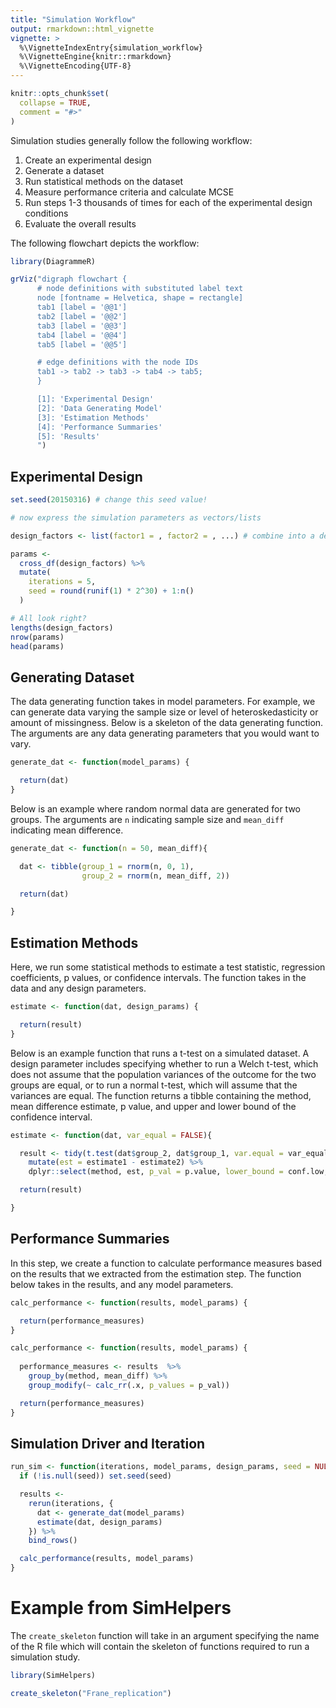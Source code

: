 ```yaml
---
title: "Simulation Workflow"
output: rmarkdown::html_vignette
vignette: >
  %\VignetteIndexEntry{simulation_workflow}
  %\VignetteEngine{knitr::rmarkdown}
  %\VignetteEncoding{UTF-8}
---
```


```r
knitr::opts_chunk$set(
  collapse = TRUE,
  comment = "#>"
)
```



Simulation studies generally follow the following workflow: 

1. Create an experimental design
2. Generate a dataset
3. Run statistical methods on the dataset
4. Measure performance criteria and calculate MCSE
5. Run steps 1-3 thousands of times for each of the experimental design conditions
6. Evaluate the overall results

The following flowchart depicts the workflow:

```r
library(DiagrammeR)

grViz("digraph flowchart {
      # node definitions with substituted label text
      node [fontname = Helvetica, shape = rectangle]        
      tab1 [label = '@@1']
      tab2 [label = '@@2']
      tab3 [label = '@@3']
      tab4 [label = '@@4']
      tab5 [label = '@@5']

      # edge definitions with the node IDs
      tab1 -> tab2 -> tab3 -> tab4 -> tab5;
      }

      [1]: 'Experimental Design'
      [2]: 'Data Generating Model'
      [3]: 'Estimation Methods'
      [4]: 'Performance Summaries'
      [5]: 'Results'
      ")
```

## Experimental Design

```r
set.seed(20150316) # change this seed value!

# now express the simulation parameters as vectors/lists

design_factors <- list(factor1 = , factor2 = , ...) # combine into a design set

params <-
  cross_df(design_factors) %>%
  mutate(
    iterations = 5,
    seed = round(runif(1) * 2^30) + 1:n()
  )

# All look right?
lengths(design_factors)
nrow(params)
head(params)

```


## Generating Dataset

The data generating function takes in model parameters. For example, we can generate data varying the sample size or level of heteroskedasticity or amount of missingness. Below is a skeleton of the data generating function. The arguments are any data generating parameters that you would want to vary. 

```r
generate_dat <- function(model_params) {

  return(dat)
}
```

Below is an example where random normal data are generated for two groups. The arguments are `n` indicating sample size and `mean_diff` indicating mean difference. 

```r
generate_dat <- function(n = 50, mean_diff){

  dat <- tibble(group_1 = rnorm(n, 0, 1),
                group_2 = rnorm(n, mean_diff, 2))

  return(dat)

}
```


## Estimation Methods

Here, we run some statistical methods to estimate a test statistic, regression coefficients, p values, or confidence intervals. The function takes in the data and any design parameters. 

```r
estimate <- function(dat, design_params) {

  return(result)
}
```

Below is an example function that runs a t-test on a simulated dataset. A design parameter includes specifying whether to run a Welch t-test, which does not assume that the population variances of the outcome for the two groups are equal, or to run a normal t-test, which will assume that the variances are equal. The function returns a tibble containing the method, mean difference estimate, p value, and upper and lower bound of the confidence interval. 

```r
estimate <- function(dat, var_equal = FALSE){

  result <- tidy(t.test(dat$group_2, dat$group_1, var.equal = var_equal)) %>%
    mutate(est = estimate1 - estimate2) %>%
    dplyr::select(method, est, p_val = p.value, lower_bound = conf.low, upper_bound = conf.high)

  return(result)

}

```


## Performance Summaries 

In this step, we create a function to calculate performance measures based on the results that we extracted from the estimation step. The function below takes in the results, and any model parameters. 

```r
calc_performance <- function(results, model_params) {

  return(performance_measures)
}
```



```r
calc_performance <- function(results, model_params) {
  
  performance_measures <- results  %>%
    group_by(method, mean_diff) %>%
    group_modify(~ calc_rr(.x, p_values = p_val))

  return(performance_measures)
}

```

## Simulation Driver and Iteration

```r
run_sim <- function(iterations, model_params, design_params, seed = NULL) {
  if (!is.null(seed)) set.seed(seed)

  results <-
    rerun(iterations, {
      dat <- generate_dat(model_params)
      estimate(dat, design_params)
    }) %>%
    bind_rows()

  calc_performance(results, model_params)
}
```



# Example from SimHelpers

The `create_skeleton` function will take in an argument specifying the name of the R file which will contain the skeleton of functions required to run a simulation study. 

```r
library(SimHelpers)

create_skeleton("Frane_replication")
```

```r

```

